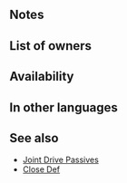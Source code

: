 {{Passive
|name=Joint Close Guard
|type=C
|exclusive=0
|canUseWeapon={{WeaponList|All}}
|canUseMove={{MoveList|All}}
|properties=random_inherit_base,random_owner
|1name=Joint Close Guard
|1tagid=SID_近距離相互警戒
|1effect=Grants Def/Res+4 to allies within 2 spaces during combat against sword, lance, axe, dragonstone, or beast foes. If unit is within 2 spaces of an ally and foe uses sword, lance, axe, dragonstone, or beast damage, grants Def/Res+4 to unit during combat.
|1cost=300
|1required=Close Guard 3
}}
==Notes==
{{Temporary buffs}}
{{AlliesCombatEffect|temporary buffs}}
==List of owners==
{{Skill Hero List}}
==Availability==
{{PassiveFocusList}}
{{PassiveDistributionList}}
{{PassiveCombatManualList}}
==In other languages==
{{OtherLanguages
|japanese=近距離相互警戒
|german=Nachb. Nahschutz
|spanishEU=Maxiguardia corta
|spanishLA=Maxiguardia corta
|french=Entr. garde pr.
|italian=Guardia vicina gr.
|chineseTW=近距離相互警戒
|portuguese=Omniguarda rente
}}
==See also==
* [[Joint Drive Passives]]
* [[Close Def]]
{{Passives Navbox|C}}